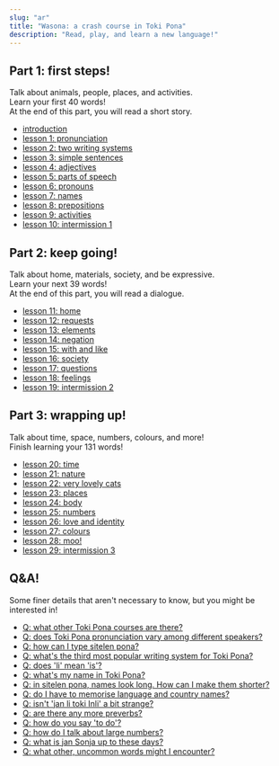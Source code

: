 ```yaml
---
slug: "ar"
title: "Wasona: a crash course in Toki Pona"
description: "Read, play, and learn a new language!"
---
```

## Part 1: first steps!

Talk about animals, people, places, and activities.  
Learn your first 40 words!  
At the end of this part, you will read a short story.

* [introduction](/ar/00/)
* [lesson 1: pronunciation](/ar/01/)
* [lesson 2: two writing systems](/ar/02/)
* [lesson 3: simple sentences](/ar/03/)
* [lesson 4: adjectives](/ar/04/)
* [lesson 5: parts of speech](/ar/05/)
* [lesson 6: pronouns](/ar/06/)
* [lesson 7: names](/ar/07/)
* [lesson 8: prepositions](/ar/08/)
* [lesson 9: activities](/ar/09/)
* [lesson 10: intermission 1](/ar/10/)

## Part 2: keep going!

Talk about home, materials, society, and be expressive.  
Learn your next 39 words!  
At the end of this part, you will read a dialogue.

* [lesson 11: home](/ar/11/)
* [lesson 12: requests](/ar/12/)
* [lesson 13: elements](/ar/13/)
* [lesson 14: negation](/ar/14/)
* [lesson 15: with and like](/ar/15/)
* [lesson 16: society](/ar/16/)
* [lesson 17: questions](/ar/17/)
* [lesson 18: feelings](/ar/18/)
* [lesson 19: intermission 2](/ar/19/)

## Part 3: wrapping up!

Talk about time, space, numbers, colours, and more!  
Finish learning your 131 words!

* [lesson 20: time](/ar/20/)
* [lesson 21: nature](/ar/21/)
* [lesson 22: very lovely cats](/ar/22/)
* [lesson 23: places](/ar/23/)
* [lesson 24: body](/ar/24/)
* [lesson 25: numbers](/ar/25/)
* [lesson 26: love and identity](/ar/26/)
* [lesson 27: colours](/ar/27/)
* [lesson 28: moo!](/ar/28/)
* [lesson 29: intermission 3](/ar/29/)

## Q&A!

Some finer details that aren't necessary to know, but you might be interested in!

* [Q: what other Toki Pona courses are there?](/ar/other-courses/)
* [Q: does Toki Pona pronunciation vary among different speakers?](/ar/sound-variation/)
* [Q: how can I type sitelen pona?](/ar/fonts/)
* [Q: what's the third most popular writing system for Toki Pona?](/ar/sitelen-sitelen/)
* [Q: does 'li' mean 'is'?](/ar/li-and-is/)
* [Q: what's my name in Toki Pona?](/ar/make-a-name/)
* [Q: in sitelen pona, names look long. How can I make them shorter?](/ar/simpler-cartouches/)
* [Q: do I have to memorise language and country names?](/ar/languages-countries/)
* [Q: isn't 'jan li toki Inli' a bit strange?](/ar/named-verbs/)
* [Q: are there any more preverbs?](/ar/more-preverbs/)
* [Q: how do you say 'to do'?](/ar/doing/)
* [Q: how do I talk about large numbers?](/ar/large-numbers/)
* [Q: what is jan Sonja up to these days?](/ar/jan-sonja/)
* [Q: what other, uncommon words might I encounter?](/ar/uncommon-words/)
